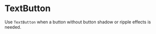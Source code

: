 

<Meta
  decorators={[withKnobs]}
  component={TextButton}
  title="Buttons|TextButton"
/>

# TextButton

Use ``TextButton`` when a button without button shadow or ripple effects is needed.

<Props of={TextButton} />
